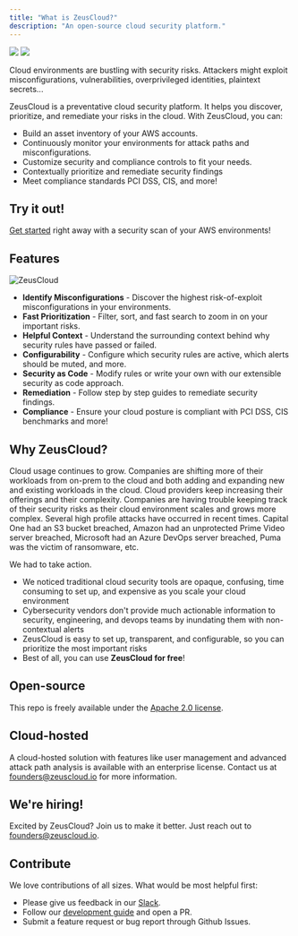 ```yaml
---
title: "What is ZeusCloud?"
description: "An open-source cloud security platform."
---
```


<Frame>
  <img className="w-full block dark:hidden" src="../logo/light.png"></img>
  <img className="w-full hidden dark:block" src="../logo/dark.png"></img>
</Frame>

Cloud environments are bustling with security risks. Attackers might exploit misconfigurations, vulnerabilities, overprivileged identities, plaintext secrets... 

ZeusCloud is a preventative cloud security platform. It helps you discover, prioritize, and remediate your risks in the cloud. With ZeusCloud, you can:

- Build an asset inventory of your AWS accounts.
- Continuously monitor your environments for attack paths and misconfigurations.
- Customize security and compliance controls to fit your needs. 
- Contextually prioritize and remediate security findings
- Meet compliance standards PCI DSS, CIS, and more!


## Try it out!
<a href="./getstarted">Get started</a> right away with a security scan of your AWS environments!
 
## Features

![ZeusCloud](https://user-images.githubusercontent.com/20483346/217993491-69bbb84b-ce5f-4432-9aac-8a362c01c1bd.gif)


* **Identify Misconfigurations** - Discover the highest risk-of-exploit misconfigurations in your environments.
* **Fast Prioritization** - Filter, sort, and fast search to zoom in on your important risks.
* **Helpful Context** - Understand the surrounding context behind why security rules have passed or failed.
* **Configurability** - Configure which security rules are active, which alerts should be muted, and more.
* **Security as Code** - Modify rules or write your own with our extensible security as code approach.
* **Remediation** - Follow step by step guides to remediate security findings.
* **Compliance** - Ensure your cloud posture is compliant with PCI DSS, CIS benchmarks and more!


## Why ZeusCloud?
Cloud usage continues to grow. Companies are shifting more of their workloads from on-prem to the cloud and both adding and expanding new and existing workloads in the cloud. Cloud providers keep increasing their offerings and their complexity. Companies are having trouble keeping track of their security risks as their cloud environment scales and grows more complex. Several high profile attacks have occurred in recent times. Capital One had an S3 bucket breached, Amazon had an unprotected Prime Video server breached, Microsoft had an Azure DevOps server breached, Puma was the victim of ransomware, etc.

We had to take action.

- We noticed traditional cloud security tools are opaque, confusing, time consuming to set up, and expensive as you scale your cloud environment
- Cybersecurity vendors don't provide much actionable information to security, engineering, and devops teams by inundating them with non-contextual alerts
- ZeusCloud is easy to set up, transparent, and configurable, so you can prioritize the most important risks 
- Best of all, you can use **ZeusCloud for free**!

## Open-source

This repo is freely available under the [Apache 2.0 license](https://github.com/Zeus-Labs/ZeusCloud/blob/main/LICENSE).

## Cloud-hosted

A cloud-hosted solution with features like user management and advanced attack path analysis is available with an enterprise license. Contact us at founders@zeuscloud.io for more information.

## We're hiring!

Excited by ZeusCloud? Join us to make it better. Just reach out to founders@zeuscloud.io.

## Contribute

We love contributions of all sizes. What would be most helpful first: 

- Please give us feedback in our [Slack](https://join.slack.com/t/ironleapcommunity/shared_invite/zt-1oxm8asmq-4oyM4fdqarSHMoMstGH6Lw).
- Follow our <a href="./getstarted">development guide</a> and open a PR.
- Submit a feature request or bug report through Github Issues.




